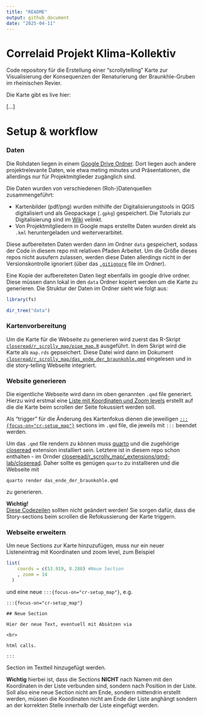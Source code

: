 ```yaml
---
title: "README"
output: github_document
date: "2025-04-11"
---
```


# Correlaid Projekt Klima-Kollektiv

Code repository für die Erstellung einer "scrollytelling" Karte zur Visualisierung der Konsequenzen der Renaturierung der Braunkhle-Gruben im rheinischen Revier. 

Die Karte gibt es live hier:

[...]

# Setup & workflow

### Daten

Die Rohdaten liegen in einem [Google Drive Ordner](https://drive.google.com/drive/u/0/folders/1NIZPTE6bbTeMzjccTsxFNPS_JI491H-i).
Dort liegen auch andere projektrelevante Daten, wie etwa meting minutes und Präsentationen, die allerdings nur für Projektmitglieder zugänglich sind.

Die Daten wurden von verschiedenen (Roh-)Datenquellen zusammengeführt:

* Kartenbilder (pdf/png) wurden mithilfe der Digitalisierungstools in QGIS digitalisiert und als Geopackage (`.gpkg`) gespeichert. Die Tutorials zur Digitalisierung sind im [Wiki](https://github.com/CorrelAid/klima-kollektiv/wiki/Tutorials) velinkt.
* Von Projektmitgliedern in Google maps erstellte Daten wurden direkt als `.kml` heruntergeladen und weiterverarbitet.

Diese aufbereiteten Daten werden dann im Ordner `data` gespeichert, sodass der Code in diesem repo mit relativen Pfaden Arbeitet. Um die Größe dieses repos nicht ausufern zulassen, werden diese Daten allerdings nicht in der Versionskontrolle ignoriert (über das [`.gitignore`](https://github.com/CorrelAid/klima-kollektiv/blob/main/data/.gitignore) file im Ordner).

Eine Kopie der aufbereiteten Daten liegt ebenfalls im google drive ordner. Diese müssen dann lokal in den `data` Ordner kopiert werden um die Karte zu generieren. Die Struktur der Daten im Ordner sieht wie folgt aus:

```r
library(fs)

dir_tree("data")
```

### Kartenvorbereitung

Um die Karte für die Webseite zu generieren wird zuerst das R-Skript [`closeread/r_scrolly_map/pipe_map.R`](https://github.com/CorrelAid/klima-kollektiv/blob/main/closeread/r_scrolly_map/pipe_map.R) ausgeführt. In dem Skript wird die Karte als `map.rds` gepseichert. Diese Datei wird dann im Dokument [`closeread/r_scrolly_map/das_ende_der_braunkohle.qmd`](https://github.com/CorrelAid/klima-kollektiv/blob/main/closeread/r_scrolly_map/das_ende_der_braunkohle.qmd) eingelesen und in die story-telling Webseite integriert. 

### Website generieren

Die eigentliche Webseite wird dann im oben genannten `.qmd` file generiert. Hierzu wird erstmal eine [Liste mit Koordinaten und Zoom levels](https://github.com/CorrelAid/klima-kollektiv/blob/main/closeread/r_scrolly_map/das_ende_der_braunkohle.qmd#L25-L94) erstellt auf die die Karte beim scrollen der Seite fokussiert werden soll. 

Als "trigger" für die Änderung des Kartenfokus dienen die jeweiligen [`:::{focus-on="cr-setup_map"}`](https://github.com/CorrelAid/klima-kollektiv/blob/main/closeread/r_scrolly_map/das_ende_der_braunkohle.qmd#L134-L157) sections im `.qmd` file, die jeweils mit `:::` beendet werden.

Um das `.qmd` file rendern zu können muss [quarto](https://quarto.org/) und die zugehörige [closeread](https://closeread.dev/) extension installiert sein. Letztere ist in diesem repo schon enthalten - im Ornder [closeread/r_scrolly_map/_extensions/qmd-lab/closeread](https://github.com/CorrelAid/klima-kollektiv/tree/main/closeread/r_scrolly_map/_extensions/qmd-lab/closeread). Daher sollte es genügen `quarto` zu installieren und die Webseite mit 

`quarto render das_ende_der_braunkohle.qmd` 

zu generieren.

__Wichtig!__ <br>
[Diese Codezeilen](https://github.com/CorrelAid/klima-kollektiv/blob/main/closeread/r_scrolly_map/das_ende_der_braunkohle.qmd#L99-L127) sollten nicht geändert werden! Sie sorgen dafür, dass die Story-sections beim scrollen die Refokussierung der Karte triggern.

### Webseite erweitern

Um neue Sections zur Karte hinzuzufügen, muss nur ein neuer Listeneintrag mit Koordinaten und zoom level, zum Beispiel

```r
list(
    coords = c(53.919, 8.288) #Neue Section
    , zoom = 14
  )
```

und eine neue `:::{focus-on="cr-setup_map"}`, e.g. 

```
:::{focus-on="cr-setup_map"}

## Neue Section

Hier der neue Text, eventuell mit Absätzen via 

<br>

html calls.

:::
```

Section im Textteil hinzugefügt werden.

__Wichtig__ hierbei ist, dass die Sections __NICHT__ nach Namen mit den Koordinaten in der Liste verbunden sind, sondern nach Position in der Liste. Soll also eine neue Section nicht am Ende, sondern mittendrin erstellt werden, müssen die Koordinaten nicht am Ende der Liste anghängt sondern an der korrekten Stelle innerhalb der Liste eingefügt werden.

